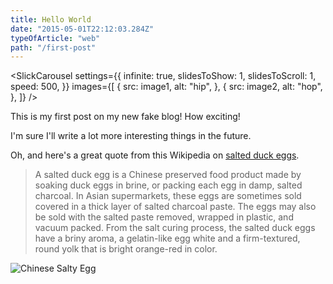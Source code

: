 ```yaml
---
title: Hello World
date: "2015-05-01T22:12:03.284Z"
typeOfArticle: "web"
path: "/first-post"
---
```



<SlickCarousel
	settings={{
		infinite: true,
		slidesToShow: 1,
		slidesToScroll: 1,
		speed: 500,
	}}
	images={[
		{
			src: image1,
			alt: "hip",
		},
		{
			src: image2,
			alt: "hop",
		},
	]}
/>

This is my first post on my new fake blog! How exciting!

I'm sure I'll write a lot more interesting things in the future.

Oh, and here's a great quote from this Wikipedia on
[salted duck eggs](http://en.wikipedia.org/wiki/Salted_duck_egg).

> A salted duck egg is a Chinese preserved food product made by soaking duck
> eggs in brine, or packing each egg in damp, salted charcoal. In Asian
> supermarkets, these eggs are sometimes sold covered in a thick layer of salted
> charcoal paste. The eggs may also be sold with the salted paste removed,
> wrapped in plastic, and vacuum packed. From the salt curing process, the
> salted duck eggs have a briny aroma, a gelatin-like egg white and a
> firm-textured, round yolk that is bright orange-red in color.

![Chinese Salty Egg](./salty_egg.jpg)
